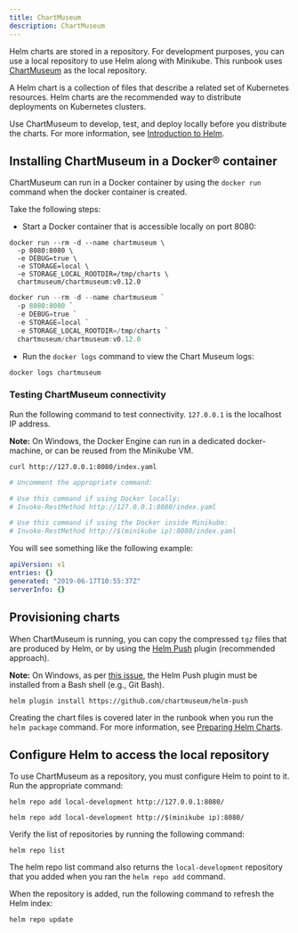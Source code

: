 ```yaml
---
title: ChartMuseum
description: ChartMuseum
---
```


Helm charts are stored in a repository. For development purposes, you can use a local repository to use Helm along with Minikube. This runbook uses [ChartMuseum](https://github.com/helm/chartmuseum/) as the local repository.

A Helm chart is a collection of files that describe a related set of Kubernetes resources. Helm charts are the recommended way to distribute deployments on Kubernetes clusters.

Use ChartMuseum to develop, test, and deploy locally before you distribute the charts. For more information, see [Introduction to Helm](https://helm.sh/docs/intro/).

## Installing ChartMuseum in a Docker® container

ChartMuseum can run in a Docker container by using the `docker run` command when the docker container is created.

Take the following steps:

* Start a Docker container that is accessible locally on port 8080:

<Tabs>

<Tab label="Mac/Linux">
<Row>
<Column>

```shell
docker run --rm -d --name chartmuseum \
  -p 8080:8080 \
  -e DEBUG=true \
  -e STORAGE=local \
  -e STORAGE_LOCAL_ROOTDIR=/tmp/charts \
  chartmuseum/chartmuseum:v0.12.0
```

</Column>
</Row>
</Tab>

<Tab label="Windows PS">
<Row>
<Column>

```powershell
docker run --rm -d --name chartmuseum `
  -p 8080:8080 `
  -e DEBUG=true `
  -e STORAGE=local `
  -e STORAGE_LOCAL_ROOTDIR=/tmp/charts `
  chartmuseum/chartmuseum:v0.12.0
```

</Column>
</Row>
</Tab>

</Tabs>

* Run the `docker logs` command to view the Chart Museum logs:

```shell
docker logs chartmuseum
```

### Testing ChartMuseum connectivity

Run the following command to test connectivity. `127.0.0.1` is the localhost IP address.

<InlineNotification>

**Note:** On Windows, the Docker Engine can run in a dedicated docker-machine, or can be reused from the Minikube VM.

</InlineNotification>

<Tabs>

<Tab label="Mac/Linux">
<Row>
<Column>

```shell
curl http://127.0.0.1:8080/index.yaml
```

</Column>
</Row>
</Tab>

<Tab label="Windows PS">
<Row>
<Column>

```powershell
# Uncomment the appropriate command:

# Use this command if using Docker locally:
# Invoke-RestMethod http://127.0.0.1:8080/index.yaml

# Use this command if using the Docker inside Minikube:
# Invoke-RestMethod http://$(minikube ip):8080/index.yaml
```

</Column>
</Row>
</Tab>

</Tabs>

You will see something like the following example:

```yaml
apiVersion: v1
entries: {}
generated: "2019-06-17T10:55:37Z"
serverInfo: {}
```

## Provisioning charts

When ChartMuseum is running, you can copy the compressed `tgz` files that are produced by Helm, or by using the [Helm Push](https://github.com/chartmuseum/helm-push) plugin (recommended approach).

<InlineNotification>

**Note:** On Windows, as per [this issue](https://github.com/chartmuseum/helm-push/issues/24), the Helm Push plugin must be installed from a Bash shell (e.g., Git Bash).

</InlineNotification>

```shell
helm plugin install https://github.com/chartmuseum/helm-push
```

Creating the chart files is covered later in the runbook when you run the `helm package` command. For more information, see [Preparing Helm Charts](/deployment/hc_preparation).

## Configure Helm to access the local repository

To use ChartMuseum as a repository, you must configure Helm to point to it. Run the appropriate command:

<Tabs>

<Tab label="Local Docker">
<Row>
<Column>

```shell
helm repo add local-development http://127.0.0.1:8080/
```

</Column>
</Row>
</Tab>

<Tab label="minikube VM Docker">
<Row>
<Column>

```shell
helm repo add local-development http://$(minikube ip):8080/
```

</Column>
</Row>
</Tab>

</Tabs>

Verify the list of repositories by running the following command:

```shell
helm repo list
```

The helm repo list command also returns the `local-development` repository that you added when you ran the `helm repo add` command.

When the repository is added, run the following command to refresh the Helm index:

```shell
helm repo update
```
